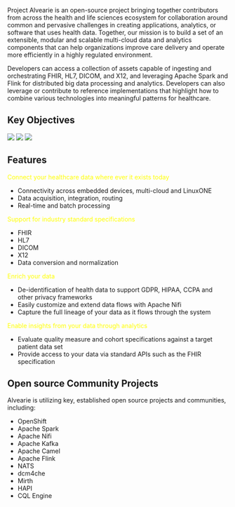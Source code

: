 

Project Alvearie is an open-source project bringing together contributors from across the health and life sciences ecosystem for 
collaboration around common and pervasive challenges in creating applications, analytics, or software that uses health data. Together, 
our mission is to build a set of an extensible, modular and scalable multi-cloud data and analytics components that can help organizations 
improve care delivery and operate more efficiently in a highly regulated environment.

Developers can access a collection of assets capable of ingesting and orchestrating FHIR, HL7, DICOM, and X12, and leveraging Apache 
Spark and Flink for distributed big data processing and analytics. Developers can also leverage or contribute to reference implementations 
that highlight how to combine various technologies into meaningful patterns for healthcare.

## Key Objectives

<Row>
  <Column colMd={4} colLg={4} noGutterMdLeft>
    <ArticleCard
      title="Transform healthcare technology through an open ecosystem with composable services aligned with open standards delivered via cloud agnostic open technology">

<img src="../images/ecosystemSmall.png" /> 

</ArticleCard>
  </Column> 
  
  <Column colMd={4} colLg={4} noGutterMdLeft>
    <ArticleCard
     title="Build an extensible, modular, scalable set of components that can be pipelined aligned with common industry-standard data models">

<img src="../images/componentsSmall.png" /> 


</ArticleCard>
  </Column>
  
  <Column colMd={4} colLg={4} noGutterMdLeft>
    <ArticleCard
     title="Be the leading reference implementation that highlight how to combine various technologies into meaningful patterns for healthcare">

<img src="../images/refImplSmall.png" /> 


</ArticleCard>
  </Column>
</Row>


## Features


<Row>
  <Column colMd={1} colLg={2} noGutterMdLeft>

<ResourceCard title="Health Data Connectivity" actionIcon="" aspectRatio="1:1">
</ResourceCard>

  </Column>
  <Column colMd={7} colLg={10} noGutterMdLeft>

<font color="yellow">Connect your healthcare data where ever it exists today</font>
<ul>
<li>Connectivity across embedded devices, multi-cloud and LinuxONE</li>
<li>Data acquisition, integration, routing</li>
<li>Real-time and batch processing</li>
</ul>

  </Column>
</Row>
<Row>
  <Column colMd={1} colLg={2} noGutterMdLeft>

<ResourceCard title="Health Standards & Data Models" actionIcon="" aspectRatio="1:1">
</ResourceCard>

  </Column>
  <Column colMd={7} colLg={10} noGutterMdLeft>

<font color="yellow">Support for industry standard specifications</font>
<ul>
<li>FHIR</li>
<li>HL7</li>
<li>DICOM</li>
<li>X12</li>
<li>Data conversion and normalization</li>
</ul>

  </Column>
</Row>

<Row>
  <Column colMd={1} colLg={2} noGutterMdLeft>

<ResourceCard title="Customizable Data Enrichment" actionIcon="" aspectRatio="1:1">
</ResourceCard>

  </Column>
  <Column colMd={7} colLg={10} noGutterMdLeft>

<font color="yellow">Enrich your data</font>
<ul>
<li>De-identification of health data to support GDPR, HIPAA, CCPA and other privacy frameworks</li>
<li>Easily customize and extend data flows with Apache Nifi</li>
<li>Capture the full lineage of your data as it flows through the system</li>
</ul>
  </Column>
</Row>

<Row>
  <Column colMd={1} colLg={2} noGutterMdLeft>

<ResourceCard title="Access and Analytics" actionIcon="" aspectRatio="1:1">
</ResourceCard>

  </Column>
  <Column colMd={7} colLg={10} noGutterMdLeft>

<font color="yellow">Enable insights from your data through analytics</font>
<ul>
<li>Evaluate quality measure and cohort specifications against a target patient data set</li>
<li>Provide access to your data via standard APIs such as the FHIR specification</li>
</ul>

  </Column>
</Row>

## Open source Community Projects

Alvearie is utilizing key, established open source projects and communities, including:
  - OpenShift
  - Apache Spark
  - Apache Nifi
  - Apache Kafka
  - Apache Camel
  - Apache Flink
  - NATS
  - dcm4che
  - Mirth
  - HAPI
  - CQL Engine


